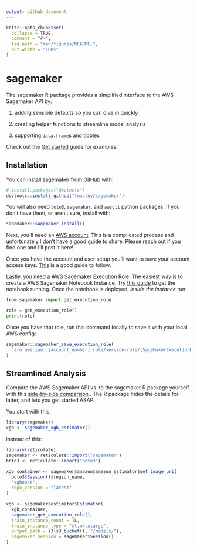 ```yaml
---
output: github_document
---
```


<!-- README.md is generated from README.Rmd. Please edit that file -->

```r
knitr::opts_chunk$set(
  collapse = TRUE,
  comment = "#>",
  fig.path = "man/figures/README-",
  out.width = "100%"
)
```

# sagemaker

<!-- badges: start -->
<!-- badges: end -->

The sagemaker R package provides a simplified interface
to the AWS Sagemaker API by:

1. adding sensible defaults so you can dive in quickly

2. creating helper functions to streamline model analysis

3. supporting `data.frame`s and [tibbles](https://github.com/tidyverse/tibble)

Check out the 
[Get started](https://tmastny.github.io/sagemaker/articles/sagemaker.html) 
guide for examples!

## Installation

You can install sagemaker from [GitHub](https://github.com/) with:
```r
# install.packages("devtools")
devtools::install_github("tmastny/sagemaker")
```

You will also need `boto3`, `sagemaker`, and `awscli` 
python packages.
If you don't have them, or aren't sure, install with:
```r
sagemaker::sagemaker_install()
```

Next, you'll need an [AWS account](https://aws.amazon.com/premiumsupport/knowledge-center/create-and-activate-aws-account/). 
This is a complicated process and unfortunately I don't have a good guide
to share. Please reach out if you find one and I'll post it here!

Once you have the account and user setup you'll want to
save your account access keys. 
[This](https://www.viget.com/articles/set-up-aws-cli-and-download-your-s3-files-from-the-command-line/)
is a good guide to follow.

Lastly, you need a AWS Sagemaker Execution Role.
The easiest way is to create a AWS Sagemaker Notebook Instance. 
Try [this guide](https://sagemaker-workshop.com/introduction/notebook.html#launch-the-notebook-instance)
to get the notebook running.
Once the notebook is deployed, *inside the instance* run:
```python
from sagemaker import get_execution_role

role = get_execution_role()
print(role)
```

Once you have that role, 
run this command locally 
to save it with your local AWS config:
```r
sagemaker::sagemaker_save_execution_role(
  "arn:aws:iam::[account_number]:role/service-role/[SageMakerExecutionRole]"
)
```

## Streamlined Analysis

Compare the AWS Sagemaker API vs. to the sagemaker R package yourself 
with this [side-by-side comparsion](https://tmastny.github.io/sagemaker/articles/sagemaker-vs-sagemaker.html) 
. 
The R package hides the details for latter, 
and lets you get started ASAP.

You start with this:

```r
library(sagemaker)
xgb <- sagemaker_xgb_estimator()
```

instead of this:

```r
library(reticulate)
sagemaker <- reticulate::import("sagemaker")
boto3 <- reticulate::import("boto3")

xgb_container <- sagemaker$amazon$amazon_estimator$get_image_uri(
  boto3$Session()$region_name,
  "xgboost",
  repo_version = "latest"
)

xgb <- sagemaker$estimator$Estimator(
  xgb_container,
  sagemaker_get_execution_role(),
  train_instance_count = 1L,
  train_instance_type = "ml.m4.xlarge",
  output_path = s3(s3_bucket(), "/models/"),
  sagemaker_session = sagemaker$Session()
)
```
